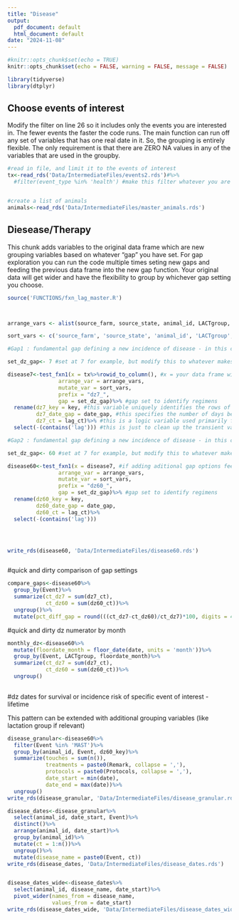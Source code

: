 ```yaml
---
title: "Disease"
output:
  pdf_document: default
  html_document: default
date: "2024-11-08"
---
```


```r
#knitr::opts_chunk$set(echo = TRUE)
knitr::opts_chunk$set(echo = FALSE, warning = FALSE, message = FALSE)

```

```r
library(tidyverse)
library(dtplyr)

```

## Choose events of interest

Modify the filter on line 26 so it includes only the events you are interested in.  The fewer events the faster the code runs.  The main function can run off any set of variables that has one real date in it.  So, the grouping is entirely flexible.  The only requirement is that there are ZERO NA values in any of the variables that are used in the groupby.
```r
#read in file, and limit it to the events of interest
tx<-read_rds('Data/IntermediateFiles/events2.rds')#%>%
  #filter(event_type %in% 'health') #make this filter whatever you are interested in, the fewer the events the faster the code runs



```

```r
#create a list of animals
animals<-read_rds('Data/IntermediateFiles/master_animals.rds')


```



## Diesease/Therapy

This chunk adds variables to the original data frame which are new grouping variables based on whatever "gap" you have set. For gap exploration you can run the code multiple times seting new gaps and feeding the previous data frame into the new gap function.  Your original data will get wider and have the flexibility to group by whichever gap setting you choose.

```r
source('FUNCTIONS/fxn_lag_master.R')



arrange_vars <- alist(source_farm, source_state, animal_id, LACTgroup, ID, Event, date) #this list should contain all variables of interest including the date variable, do NOT use quotes

sort_vars <- c('source_farm', 'source_state', 'animal_id', 'LACTgroup', 'ID', 'Event') #this list must be identical to the arrange variables but EXCLUDE the date variable and add quotes

#Gap1 : fundamental gap defining a new incidence of disease - in this case it is set to 7 ----------------------

set_dz_gap<- 7 #set at 7 for example, but modify this to whatever makes sense for the question

disease7<-test_fxn1(x = tx%>%rowid_to_column(), #x = your data frame with a rowid variable
                arrange_var = arrange_vars,
                mutate_var = sort_vars,
                prefix = "dz7_",
                gap = set_dz_gap)%>% #gap set to identify regimens
  rename(dz7_key = key, #this variable uniquely identifies the rows of data belonging to each disease, n_distinct can be used to count these, or this variable gan be used to group and summarize drugs used or other things of interest like times touched or locations included (for feet and mastitis)
         dz7_date_gap = date_gap, #this specifies the number of days between this row and the previous row in the disease 
         dz7_ct = lag_ct)%>% #this is a logic variable used primarily for fast data exploration/summary when defining gap setings, it can be summed with no group by function which improves speed
  select(-(contains('lag'))) #this is just to clean up the transient variables used to calculate the disease grouping variables.

#Gap2 : fundamental gap defining a new incidence of disease - in this case it is set to 60----------------------

set_dz_gap<- 60 #set at 7 for example, but modify this to whatever makes sense for the question

disease60<-test_fxn1(x = disease7, #if adding aditional gap options feed in the dataframe created with the previous gap setting
                arrange_var = arrange_vars,
                mutate_var = sort_vars,
                prefix = "dz60_",
                gap = set_dz_gap)%>% #gap set to identify regimens
  rename(dz60_key = key,
         dz60_date_gap = date_gap,
         dz60_ct = lag_ct)%>%
  select(-(contains('lag')))




write_rds(disease60, 'Data/IntermediateFiles/disease60.rds')



```


#quick and dirty comparison of gap settings

```r
compare_gaps<-disease60%>%
  group_by(Event)%>%
  summarize(ct_dz7 = sum(dz7_ct), 
            ct_dz60 = sum(dz60_ct))%>%
  ungroup()%>%
  mutate(pct_diff_gap = round(((ct_dz7-ct_dz60)/ct_dz7)*100, digits = 4))

```

#quick and dirty dz numerator by month
```r
monthly_dz<-disease60%>%
  mutate(floordate_month = floor_date(date, units = 'month'))%>%
  group_by(Event, LACTgroup, floordate_month)%>%
  summarize(ct_dz7 = sum(dz7_ct), 
            ct_dz60 = sum(dz60_ct))%>%
  ungroup()
  

```

#dz dates for survival or incidence risk of specific event of interest - lifetime

This pattern can be extended with additional grouping variables (like lactation group if relevant)

```r
disease_granular<-disease60%>%
  filter(Event %in% 'MAST')%>%
  group_by(animal_id, Event, dz60_key)%>%
  summarize(touches = sum(n()), 
            treatments = paste0(Remark, collapse = ','), 
            protocols = paste0(Protocols, collapse = ','), 
            date_start = min(date), 
            date_end = max(date))%>%
  ungroup()
write_rds(disease_granular, 'Data/IntermediateFiles/disease_granular.rds')

disease_dates<-disease_granular%>%
  select(animal_id, date_start, Event)%>%
  distinct()%>%
  arrange(animal_id, date_start)%>%
  group_by(animal_id)%>%
  mutate(ct = 1:n())%>%
  ungroup()%>%
  mutate(disease_name = paste0(Event, ct))
write_rds(disease_dates, 'Data/IntermediateFiles/disease_dates.rds')


disease_dates_wide<-disease_dates%>%
  select(animal_id, disease_name, date_start)%>%
  pivot_wider(names_from = disease_name, 
              values_from = date_start)
write_rds(disease_dates_wide, 'Data/IntermediateFiles/disease_dates_wide.rds')

  
  
```






